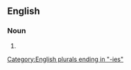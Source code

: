 ==English==

===Noun===
{{head|en|noun plural form}}

# {{plural of|armoury|lang=en}}

[[Category:English plurals ending in "-ies"]]